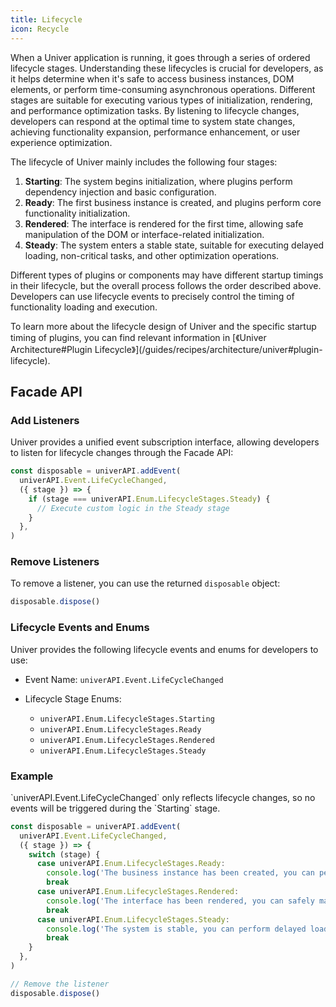 ```yaml
---
title: Lifecycle
icon: Recycle
---
```


When a Univer application is running, it goes through a series of ordered lifecycle stages. Understanding these lifecycles is crucial for developers, as it helps determine when it's safe to access business instances, DOM elements, or perform time-consuming asynchronous operations. Different stages are suitable for executing various types of initialization, rendering, and performance optimization tasks. By listening to lifecycle changes, developers can respond at the optimal time to system state changes, achieving functionality expansion, performance enhancement, or user experience optimization.

The lifecycle of Univer mainly includes the following four stages:

<Mermaid chart="flowchart LR; A([Starting]) --> B([Ready]) --> C([Rendered]) -->D([Steady])" />

1. **Starting**: The system begins initialization, where plugins perform dependency injection and basic configuration.
2. **Ready**: The first business instance is created, and plugins perform core functionality initialization.
3. **Rendered**: The interface is rendered for the first time, allowing safe manipulation of the DOM or interface-related initialization.
4. **Steady**: The system enters a stable state, suitable for executing delayed loading, non-critical tasks, and other optimization operations.

Different types of plugins or components may have different startup timings in their lifecycle, but the overall process follows the order described above. Developers can use lifecycle events to precisely control the timing of functionality loading and execution.

<Callout>
  To learn more about the lifecycle design of Univer and the specific startup timing of plugins, you can find relevant information in [《Univer Architecture#Plugin Lifecycle》](/guides/recipes/architecture/univer#plugin-lifecycle).
</Callout>

## Facade API

### Add Listeners

Univer provides a unified event subscription interface, allowing developers to listen for lifecycle changes through the Facade API:

```typescript
const disposable = univerAPI.addEvent(
  univerAPI.Event.LifeCycleChanged,
  ({ stage }) => {
    if (stage === univerAPI.Enum.LifecycleStages.Steady) {
      // Execute custom logic in the Steady stage
    }
  },
)
```

### Remove Listeners

To remove a listener, you can use the returned `disposable` object:

```typescript
disposable.dispose()
```

### Lifecycle Events and Enums

Univer provides the following lifecycle events and enums for developers to use:

- Event Name: `univerAPI.Event.LifeCycleChanged`

- Lifecycle Stage Enums:
  - `univerAPI.Enum.LifecycleStages.Starting`
  - `univerAPI.Enum.LifecycleStages.Ready`
  - `univerAPI.Enum.LifecycleStages.Rendered`
  - `univerAPI.Enum.LifecycleStages.Steady`

### Example

<Callout type="warning" title="Caution">
  `univerAPI.Event.LifeCycleChanged` only reflects lifecycle changes, so no events will be triggered during the `Starting` stage.
</Callout>

```typescript
const disposable = univerAPI.addEvent(
  univerAPI.Event.LifeCycleChanged,
  ({ stage }) => {
    switch (stage) {
      case univerAPI.Enum.LifecycleStages.Ready:
        console.log('The business instance has been created, you can perform core initialization')
        break
      case univerAPI.Enum.LifecycleStages.Rendered:
        console.log('The interface has been rendered, you can safely manipulate the DOM')
        break
      case univerAPI.Enum.LifecycleStages.Steady:
        console.log('The system is stable, you can perform delayed loading and other optimization operations')
        break
    }
  },
)

// Remove the listener
disposable.dispose()
```
